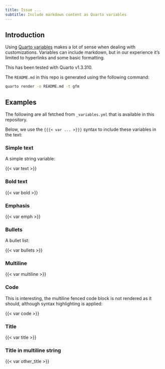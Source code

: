 ```yaml
---
title: Issue ...
subtitle: Include markdown content as Quarto variables
---
```


## Introduction

Using [Quarto variables](https://quarto.org/docs/authoring/variables.html) makes a lot of sense when dealing with customizations. Variables can include markdown, but in our experience it's limited to hyperlinks and some basic formatting.

This has been tested with Quarto v1.3.310.

The `README.md` in this repo is generated using the following command:

```sh
quarto render -o README.md -t gfm
```

## Examples

The following are all fetched from `_variables.yml` that is available in this repository.

Below, we use the `{{{< var ... >}}}` syntax to include these variables in the text:

### Simple text

A simple string variable:

:::{.bg-light}
{{< var text >}}
:::

### Bold text

:::{.bg-light}
{{< var bold >}}
:::

### Emphasis

:::{.bg-light}
{{< var emph >}}
:::

### Bullets

A bullet list:

:::{.bg-light}
{{< var bullets >}}
:::

### Multiline

:::{.bg-light}
{{< var multiline >}}
:::

### Code

This is interesting, the multiline fenced code block is not rendered as it should, although syntax highlighting is applied:

:::{.bg-dark}
{{< var code >}}
:::

### Title

:::{.bg-light}
{{< var title >}}
:::

### Title in multiline string

:::{.bg-light}
{{< var other_title >}}
:::

